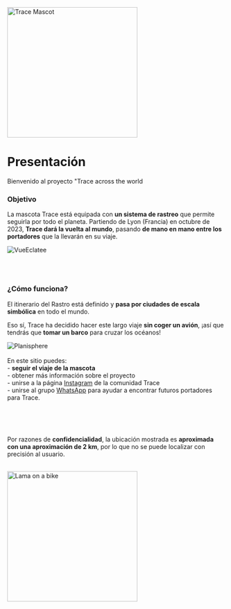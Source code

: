 
<div style={{ width: '100%', margin: '0 auto', textAlign: 'center' }}>
 <div style={{ display: "flex", justifyContent: "center" }}>
  <img src="/img/Mascotte/Resize/tracefullbodydetoure.svg" alt="Trace Mascot" width="300" height="300"/>
</div>

# Presentación

Bienvenido al proyecto "Trace across the world

### Objetivo

La mascota Trace está equipada con **un sistema de rastreo** que permite seguirla por todo el planeta. Partiendo de Lyon (Francia) en octubre de 2023, **Trace dará la vuelta al mundo**, pasando **de mano en mano entre los portadores** que la llevarán en su viaje.

<div style={{ width:'100%',height:'auto'}}>
  <img src="/img/Mascotte/Resize/Trace_Eclatee.png" alt="VueEclatee" loading="lazy"  />
</div>

<br/><br/>

### ¿Cómo funciona?

El itinerario del Rastro está definido y **pasa por ciudades de escala simbólica** en todo el mundo.

Eso sí, Trace ha decidido hacer este largo viaje **sin coger un avión**, ¡así que tendrás que **tomar un barco** para cruzar los océanos!

<div style={{ width:'100%',height:'auto'}}>
  <img src="/img/Mascotte/Resize/planisphere.svg" alt="Planisphere" loading="lazy"  />
</div>
<br/>
En este sitio puedes:
<br/>- <strong>seguir el viaje de la mascota</strong>
<br/>- obtener más información sobre el proyecto
<br/>- unirse a la página <a href="https://www.instagram.com/traceacrosstheworld/" target="_blank" rel="noopener noreferrer">Instagram</a> de la comunidad Trace
<br/>- unirse al grupo <a href="https://chat.whatsapp.com/FKwW0q23yVk3OdKNKAxGnE" target="_blank" rel="noopener noreferrer">WhatsApp</a> para ayudar a encontrar futuros portadores para Trace.

<br/><br/><br/>

Por razones de **confidencialidad**, la ubicación mostrada es **aproximada con una aproximación de 2 km**, por lo que no se puede localizar con precisión al usuario.

<br/>

<div style={{ display: "flex", justifyContent: "center" }}>
  <img src="/img/Mascotte/Resize/lama-on-a-bike.svg" alt="Lama on a bike" width="300" height="300"/>
</div>
</div>
